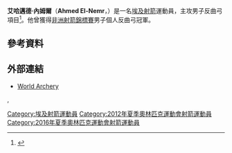 {{Infobox sportsperson
| name           = 艾哈邁德·內姆爾<br />''Ahmed El-Nemr''
| image          = 
| caption        = 
| birth_name     = 
| fullname       = 
| nickname       = 
| nationality    = 
| residence      = 
| birth_date     = {{birth date and age|1978|11|21|df=yes}}
| birth_place    = [[埃及|埃及]][[開羅|開羅]]
| death_date     = 
| death_place    = 
| height         = {{height|m=1.83}}
| weight         = {{weight|kg=84}}
| website        = 
| country        = {{EGY}}
| sport          = [[射箭|射箭]]
| event          = 男子反曲弓
| olympics       = 
| show-medals    = yes
| medaltemplates = 
{{MedalSport|男子[[射箭|射箭]]}}
{{MedalCountry|{{EGY}}}}
{{MedalCompetition|[[非洲射箭錦標賽|非洲射箭錦標賽]]}}
{{MedalGold|[[2010年非洲射箭錦標賽|2010年 開羅]]|男子團體反曲弓}}
{{MedalGold|[[2012年非洲射箭錦標賽|2012年 拉巴特]]|男子團體反曲弓}}
{{MedalGold|[[2012年非洲射箭錦標賽|2012年 拉巴特]]|混合團體反曲弓}}
{{MedalGold|[[2016年非洲射箭錦標賽|2016年 -{zh-hans:温得和克; zh-hk:溫得和克; zh-tw:溫荷克;}-]]|男子個人反曲弓}}
{{MedalSilver|[[2012年非洲射箭錦標賽|2012年 拉巴特]]|男子個人反曲弓}}
{{MedalSilver|[[2016年非洲射箭錦標賽|2016年 -{zh-hans:温得和克; zh-hk:溫得和克; zh-tw:溫荷克;}-]]|男子團體反曲弓}}
{{MedalCompetition|[[泛阿拉伯運動會|泛阿拉伯運動會]]}}
{{MedalSilver|[[2011年泛阿拉伯運動會|2011年 多哈]]|男子團體反曲弓}}
{{MedalCompetition|[[地中海運動會|地中海運動會]]}}
{{MedalGold|[[2013年地中海運動會|2013年 梅爾辛]]|男子團體}}
{{MedalCompetition|[[伊斯蘭團結運動會|伊斯蘭團結運動會]]}}
{{MedalGold|[[2013年伊斯蘭團結運動會|2013年 巨港]]|男子個人反曲弓}}
{{MedalGold|[[2013年伊斯蘭團結運動會|2013年 巨港]]|男子團體反曲弓}}
}}
'''艾哈邁德·內姆爾'''（'''Ahmed El-Nemr'''，{{bd|1978年|11月21日|catIdx=Nemr, Ahmed El-}}）是一名[[埃及|埃及]][[射箭|射箭]]運動員，主攻男子反曲弓項目<ref>{{cite web |url=https://worldarchery.org/fr/athlete/8855/ahmed-el-nemr |title=Ahmed El-Nemr |publisher=World Archery |date=2016-05-27 |accessdate=2016-05-27 |archive-date=2019-07-22 |archive-url=https://web.archive.org/web/20190722055543/https://worldarchery.org/fr/athlete/8855/ahmed-el-nemr |dead-url=no }}</ref>。他曾獲得[[非洲射箭錦標賽|非洲射箭錦標賽]]男子個人反曲弓冠軍。

== 參考資料 ==
{{Reflist}}

== 外部連結 ==
* [https://worldarchery.org/fr/athlete/8855/ahmed-el-nemr World Archery] {{Wayback|url=https://worldarchery.org/fr/athlete/8855/ahmed-el-nemr |date=20190722055543 }}

{{Egypt-stub}}
,
{{DEFAULTSORT:Nemr, Ahmed El-}}
[[Category:埃及射箭運動員|Category:埃及射箭運動員]]
[[Category:2012年夏季奧林匹克運動會射箭運動員|Category:2012年夏季奧林匹克運動會射箭運動員]]
[[Category:2016年夏季奧林匹克運動會射箭運動員|Category:2016年夏季奧林匹克運動會射箭運動員]]